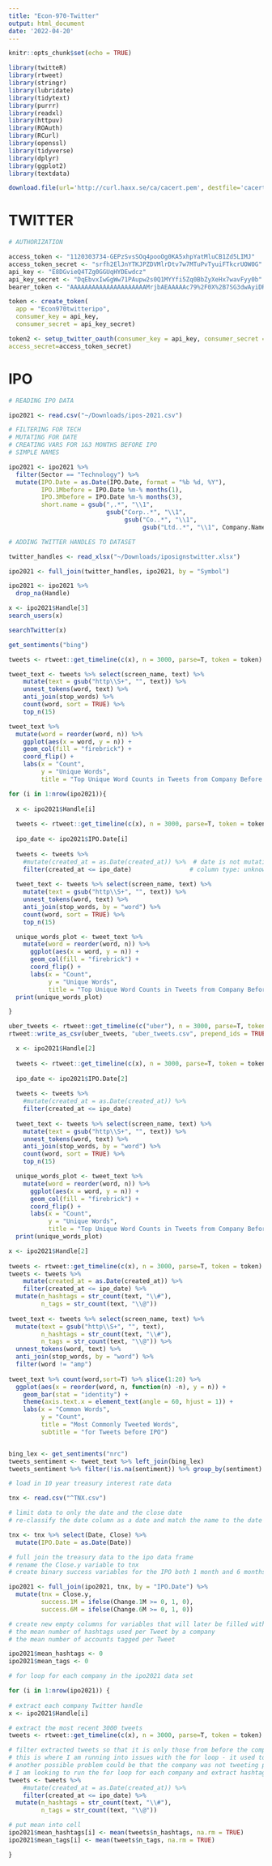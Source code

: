 ```yaml
---
title: "Econ-970-Twitter"
output: html_document
date: '2022-04-20'
---
```


```r
knitr::opts_chunk$set(echo = TRUE)

library(twitteR)
library(rtweet)
library(stringr)
library(lubridate)
library(tidytext)
library(purrr)
library(readxl)
library(httpuv)
library(ROAuth)
library(RCurl)
library(openssl)
library(tidyverse)
library(dplyr)
library(ggplot2)
library(textdata)

download.file(url='http://curl.haxx.se/ca/cacert.pem', destfile='cacert.pem')
```

# TWITTER
```r
# AUTHORIZATION

access_token <- "1120303734-GEPzSvsSOq4pooOg0KA5xhpYatMluCB1Zd5LIMJ"
access_token_secret <- "srfh2ElJnYTKJPZDVMlrDtv7w7MTuPvTyuiFTkcrUOW0G"
api_key <- "E8DGvieQ4TZg0GGUqHYDEwdcz"
api_key_secret <- "DqEbvxIwGgWw71PAupw2s0Q1MYYfi5Zq0BbZyXeHx7wavFyy0b"
bearer_token <- "AAAAAAAAAAAAAAAAAAAAAMrjbAEAAAAAc79%2F0X%2B7SG3dwAyiDRCp0ldfA7M%3DHwUVD9XHKhmcCQZOm2p9C0YOYfCfHg4Ug4UykUAUbj2cMD2S3M"

token <- create_token(
  app = "Econ970twitteripo",
  consumer_key = api_key,
  consumer_secret = api_key_secret)

token2 <- setup_twitter_oauth(consumer_key = api_key, consumer_secret = api_key_secret, access_token=access_token,
access_secret=access_token_secret)
```

# IPO
```r

# READING IPO DATA

ipo2021 <- read.csv("~/Downloads/ipos-2021.csv")

# FILTERING FOR TECH
# MUTATING FOR DATE
# CREATING VARS FOR 1&3 MONTHS BEFORE IPO
# SIMPLE NAMES

ipo2021 <- ipo2021 %>%
  filter(Sector == "Technology") %>% 
  mutate(IPO.Date = as.Date(IPO.Date, format = "%b %d, %Y"), 
         IPO.1Mbefore = IPO.Date %m-% months(1), 
         IPO.3Mbefore = IPO.Date %m-% months(3),
         short.name = gsub(",.*", "\\1",
                           gsub("Corp..*", "\\1",
                                gsub("Co..*", "\\1", 
                                     gsub("Ltd..*", "\\1", Company.Name))))) 

```

```r

# ADDING TWITTER HANDLES TO DATASET

twitter_handles <- read_xlsx("~/Downloads/iposignstwitter.xlsx")

ipo2021 <- full_join(twitter_handles, ipo2021, by = "Symbol")

ipo2021 <- ipo2021 %>%
  drop_na(Handle)
```


```r
x <- ipo2021$Handle[3]
search_users(x)

searchTwitter(x)

get_sentiments("bing")

tweets <- rtweet::get_timeline(c(x), n = 3000, parse=T, token = token)

tweet_text <- tweets %>% select(screen_name, text) %>%
    mutate(text = gsub("http\\S+", "", text)) %>%
    unnest_tokens(word, text) %>%
    anti_join(stop_words) %>%
    count(word, sort = TRUE) %>%
    top_n(15)

tweet_text %>%
  mutate(word = reorder(word, n)) %>%
    ggplot(aes(x = word, y = n)) +
    geom_col(fill = "firebrick") +
    coord_flip() +
    labs(x = "Count",
         y = "Unique Words",
         title = "Top Unique Word Counts in Tweets from Company Before IPO")
```


```r
for (i in 1:nrow(ipo2021)){
  
  x <- ipo2021$Handle[i]
  
  tweets <- rtweet::get_timeline(c(x), n = 3000, parse=T, token = token)
  
  ipo_date <- ipo2021$IPO.Date[i]
  
  tweets <- tweets %>%
    #mutate(created_at = as.Date(created_at)) %>%  # date is not mutating!!! --> error
    filter(created_at <= ipo_date)                # column type: unknown instead of date
  
  tweet_text <- tweets %>% select(screen_name, text) %>%
    mutate(text = gsub("http\\S+", "", text)) %>%
    unnest_tokens(word, text) %>%
    anti_join(stop_words, by = "word") %>%
    count(word, sort = TRUE) %>%
    top_n(15)

  unique_words_plot <- tweet_text %>%
    mutate(word = reorder(word, n)) %>%
      ggplot(aes(x = word, y = n)) +
      geom_col(fill = "firebrick") +
      coord_flip() +
      labs(x = "Count",
           y = "Unique Words",
           title = "Top Unique Word Counts in Tweets from Company Before IPO")
  print(unique_words_plot)

}
```



```r
uber_tweets <- rtweet::get_timeline(c("uber"), n = 3000, parse=T, token = token)
rtweet::write_as_csv(uber_tweets, "uber_tweets.csv", prepend_ids = TRUE, na = "", fileEncoding = "UTF-8")
```

```r
  x <- ipo2021$Handle[2]
  
  tweets <- rtweet::get_timeline(c(x), n = 3000, parse=T, token = token)
  
  ipo_date <- ipo2021$IPO.Date[2]
  
  tweets <- tweets %>%
    #mutate(created_at = as.Date(created_at)) %>%
    filter(created_at <= ipo_date)
  
  tweet_text <- tweets %>% select(screen_name, text) %>%
    mutate(text = gsub("http\\S+", "", text)) %>%
    unnest_tokens(word, text) %>%
    anti_join(stop_words, by = "word") %>%
    count(word, sort = TRUE) %>%
    top_n(15)

  unique_words_plot <- tweet_text %>%
    mutate(word = reorder(word, n)) %>%
      ggplot(aes(x = word, y = n)) +
      geom_col(fill = "firebrick") +
      coord_flip() +
      labs(x = "Count",
           y = "Unique Words",
           title = "Top Unique Word Counts in Tweets from Company Before IPO")
  print(unique_words_plot)
```


```r

x <- ipo2021$Handle[2]
  
tweets <- rtweet::get_timeline(c(x), n = 3000, parse=T, token = token)
tweets <- tweets %>%
    mutate(created_at = as.Date(created_at)) %>%
    filter(created_at <= ipo_date) %>%
  mutate(n_hashtags = str_count(text, "\\#"),
         n_tags = str_count(text, "\\@"))
  
tweet_text <- tweets %>% select(screen_name, text) %>%
  mutate(text = gsub("http\\S+", "", text),
         n_hashtags = str_count(text, "\\#"),
         n_tags = str_count(text, "\\@")) %>%
  unnest_tokens(word, text) %>%
  anti_join(stop_words, by = "word") %>%
  filter(word != "amp")
    
tweet_text %>% count(word,sort=T) %>% slice(1:20) %>% 
  ggplot(aes(x = reorder(word, n, function(n) -n), y = n)) + 
    geom_bar(stat = "identity") + 
    theme(axis.text.x = element_text(angle = 60, hjust = 1)) + 
    labs(x = "Common Words",
         y = "Count",
         title = "Most Commonly Tweeted Words",
         subtitle = "for Tweets before IPO")


bing_lex <- get_sentiments("nrc")
tweets_sentiment <- tweet_text %>% left_join(bing_lex)
tweets_sentiment %>% filter(!is.na(sentiment)) %>% group_by(sentiment) %>% summarise(n=n())

```

```r

# load in 10 year treasury interest rate data

tnx <- read.csv("^TNX.csv") 

# limit data to only the date and the close date
# re-classify the date column as a date and match the name to the date column of IPO.Date in the ipo2021 df

tnx <- tnx %>% select(Date, Close) %>%
  mutate(IPO.Date = as.Date(Date))

# full join the treasury data to the ipo data frame
# rename the Close.y variable to tnx
# create binary success variables for the IPO both 1 month and 6 months post-IPO: look at the percent change in the IPO's price. If it is greater than or equal to 0 then 1 = successful, otherwise 0 = failure.

ipo2021 <- full_join(ipo2021, tnx, by = "IPO.Date") %>%
  mutate(tnx = Close.y,
         success.1M = ifelse(Change.1M >= 0, 1, 0),
         success.6M = ifelse(Change.6M >= 0, 1, 0))

```

```r

# create new empty columns for variables that will later be filled with the for loop data
# the mean number of hashtags used per Tweet by a company
# the mean number of accounts tagged per Tweet 

ipo2021$mean_hashtags <- 0
ipo2021$mean_tags <- 0

# for loop for each company in the ipo2021 data set

for (i in 1:nrow(ipo2021)) {
  
# extract each company Twitter handle
x <- ipo2021$Handle[i]

# extract the most recent 3000 tweets  
tweets <- rtweet::get_timeline(c(x), n = 3000, parse=T, token = token)

# filter extracted tweets so that it is only those from before the company's IPO date
# this is where I am running into issues with the for loop - it used to run smoothly but there is something wrong with the created_at variable. I do not think that the as.Date function is converting it into a date.
# another possible problem could be that the company was not tweeting pre-IPO; need to figure this out and find a way to control for it / eliminate it from the dataset
# I am looking to run the for loop for each company and extract hashtag means, tag means, mean sentiment scores, etc. (from a column) and then put these means into a cell in the ipo2021 df
tweets <- tweets %>%
    #mutate(created_at = as.Date(created_at)) %>%
    filter(created_at <= ipo_date) %>%
  mutate(n_hashtags = str_count(text, "\\#"),
         n_tags = str_count(text, "\\@"))

# put mean into cell
ipo2021$mean_hashtags[i] <- mean(tweets$n_hashtags, na.rm = TRUE)
ipo2021$mean_tags[i] <- mean(tweets$n_tags, na.rm = TRUE)

}

```









